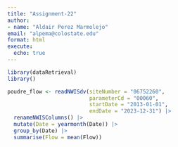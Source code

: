 ---
title: "Assignment-22"
author:
- name: "Aldair Perez Marmolejo"
email: "alpema@colostate.edu"
format: html
execute: 
  echo: true
---

```{r}
library(dataRetrieval)
library()
```

```{r}
poudre_flow <- readNWISdv(siteNumber = "06752260",
                          parameterCd = "00060",
                          startDate = "2013-01-01",
                          endDate = "2023-12-31") |>
  renameNWISColumns() |>
  mutate(Date = yearmonth(Date)) |>
  group_by(Date) |>
  summarise(Flow = mean(Flow))
```

